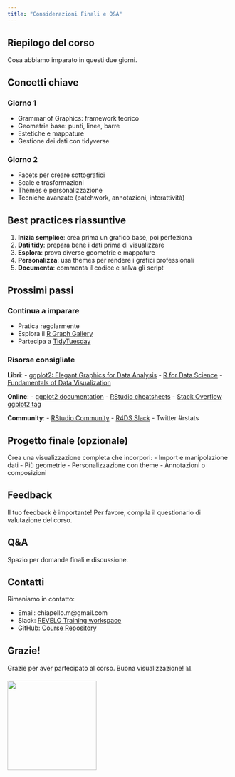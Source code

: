 ```yaml
---
title: "Considerazioni Finali e Q&A"
---
```


## Riepilogo del corso

Cosa abbiamo imparato in questi due giorni.

## Concetti chiave

### Giorno 1
- Grammar of Graphics: framework teorico
- Geometrie base: punti, linee, barre
- Estetiche e mappature
- Gestione dei dati con tidyverse

### Giorno 2
- Facets per creare sottografici
- Scale e trasformazioni
- Themes e personalizzazione
- Tecniche avanzate (patchwork, annotazioni, interattività)

## Best practices riassuntive

1. **Inizia semplice**: crea prima un grafico base, poi perfeziona
2. **Dati tidy**: prepara bene i dati prima di visualizzare
3. **Esplora**: prova diverse geometrie e mappature
4. **Personalizza**: usa themes per rendere i grafici professionali
5. **Documenta**: commenta il codice e salva gli script

## Prossimi passi

### Continua a imparare
- Pratica regolarmente
- Esplora il [R Graph Gallery](https://r-graph-gallery.com/)
- Partecipa a [TidyTuesday](https://github.com/rfordatascience/tidytuesday)

### Risorse consigliate

**Libri**:
- [ggplot2: Elegant Graphics for Data Analysis](https://ggplot2-book.org/)
- [R for Data Science](https://r4ds.hadley.nz/)
- [Fundamentals of Data Visualization](https://clauswilke.com/dataviz/)

**Online**:
- [ggplot2 documentation](https://ggplot2.tidyverse.org/)
- [RStudio cheatsheets](https://posit.co/resources/cheatsheets/)
- [Stack Overflow ggplot2 tag](https://stackoverflow.com/questions/tagged/ggplot2)

**Community**:
- [RStudio Community](https://community.rstudio.com/)
- [R4DS Slack](https://www.rfordatasci.com/)
- Twitter #rstats

## Progetto finale (opzionale)

Crea una visualizzazione completa che incorpori:
- Import e manipolazione dati
- Più geometrie
- Personalizzazione con theme
- Annotazioni o composizioni

## Feedback

Il tuo feedback è importante! Per favore, compila il questionario di valutazione del corso.

## Q&A

Spazio per domande finali e discussione.

## Contatti

Rimaniamo in contatto:

- Email: chiapello.m@gmail.com
- Slack: [REVELO Training workspace](https://revelotraining.slack.com/)
- GitHub: [Course Repository](https://github.com/mchiapello/DataViz_2025)

## Grazie!

Grazie per aver partecipato al corso. Buona visualizzazione! 📊

![](images/ggplot2_logo.jpg){width=200px fig-align="center"}
